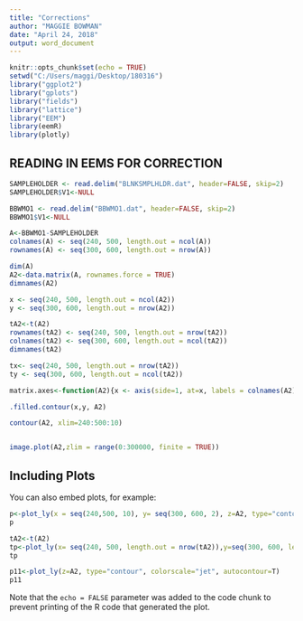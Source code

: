 ---
title: "Corrections"
author: "MAGGIE BOWMAN"
date: "April 24, 2018"
output: word_document
---

```{r setup, include=FALSE}
knitr::opts_chunk$set(echo = TRUE)
setwd("C:/Users/maggi/Desktop/180316")
library("ggplot2")
library("gplots")
library("fields")
library("lattice")
library("EEM")
library(eemR)
library(plotly)
```

## READING IN EEMS FOR CORRECTION



```{r}
SAMPLEHOLDER <- read.delim("BLNKSMPLHLDR.dat", header=FALSE, skip=2)
SAMPLEHOLDER$V1<-NULL

BBWMO1 <- read.delim("BBWMO1.dat", header=FALSE, skip=2)
BBWMO1$V1<-NULL

A<-BBWMO1-SAMPLEHOLDER
colnames(A) <- seq(240, 500, length.out = ncol(A))
rownames(A) <- seq(300, 600, length.out = nrow(A))

dim(A)
A2<-data.matrix(A, rownames.force = TRUE)
dimnames(A2)

x <- seq(240, 500, length.out = ncol(A2))
y <- seq(300, 600, length.out = nrow(A2))

tA2<-t(A2)
rownames(tA2) <- seq(240, 500, length.out = nrow(tA2))
colnames(tA2) <- seq(300, 600, length.out = ncol(tA2))
dimnames(tA2)

tx<- seq(240, 500, length.out = nrow(tA2))
ty <- seq(300, 600, length.out = ncol(tA2))

matrix.axes<-function(A2){x <- axis(side=1, at=x, labels = colnames(A2)); y <- axis(side=2, at=y, labels = rownames(A2))}

.filled.contour(x,y, A2)

contour(A2, xlim=240:500:10)


image.plot(A2,zlim = range(0:300000, finite = TRUE))


```

## Including Plots

You can also embed plots, for example:

```{r}

p<-plot_ly(x = seq(240,500, 10), y= seq(300, 600, 2), z=A2, type="contour", colorscale="jet", autocontour=T)
p

tA2<-t(A2)
tp<-plot_ly(x= seq(240, 500, length.out = nrow(tA2)),y=seq(300, 600, length.out = ncol(tA2)),z=tA2, type="contour", colorscale="jet", autocontour=T)
tp

p11<-plot_ly(z=A2, type="contour", colorscale="jet", autocontour=T)
p11
```

Note that the `echo = FALSE` parameter was added to the code chunk to prevent printing of the R code that generated the plot.

